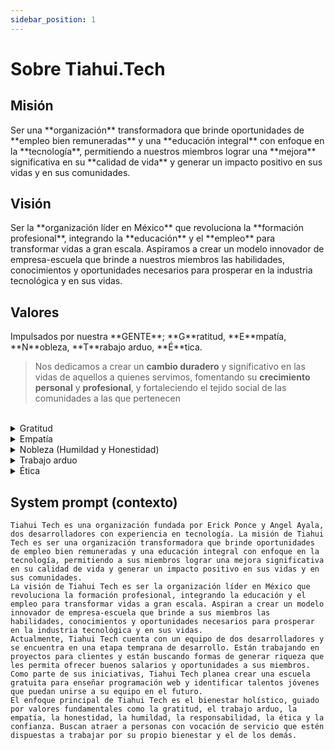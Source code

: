 ```yaml
---
sidebar_position: 1
---
```



# Sobre Tiahui.Tech

## Misión

<Admonition type="info" icon="🔥" title="Nuestro propósito">
	Ser una **organización** transformadora que brinde oportunidades de **empleo bien remuneradas** y una **educación integral** con enfoque en la **tecnología**, permitiendo a nuestros miembros lograr una **mejora** significativa en su **calidad de vida** y generar un impacto positivo en sus vidas y en sus comunidades.
</Admonition>

## Visión

<Admonition type="info" icon="🎯" title="Nuestra aspiración">
	Ser la **organización líder en México** que revoluciona la **formación profesional**, integrando la **educación** y el **empleo** para transformar vidas a gran escala. Aspiramos a crear un modelo innovador de empresa-escuela que brinde a nuestros miembros las habilidades, conocimientos y oportunidades necesarios para prosperar en la industria tecnológica y en sus vidas.
</Admonition>

## Valores

<Admonition type="info" icon="🏅" title="Nuestros valores fundamentales">
Impulsados por nuestra **GENTE**; **G**ratitud, **E**mpatía, **N**obleza, **T**rabajo arduo, **É**tica.

> Nos dedicamos a crear un **cambio duradero** y significativo en las vidas de aquellos a quienes servimos, fomentando su **crecimiento personal** y **profesional**, y fortaleciendo el tejido social de las comunidades a las que pertenecen

<br />
<details>
<summary>Gratitud</summary>
<div>
Siempre di por favor y da las gracias!
</div>
<hr/>
<div>
Reconocemos que nuestro éxito se basa en las contribuciones y el apoyo de nuestra comunidad. Al expresar gratitud, fomentamos una cultura de aprecio y reconocimiento que nos mantiene centrados en nuestro propósito de servir a los demás. Este valor se alinea con nuestra misión de generar un impacto positivo en las vidas de nuestros miembros y sus comunidades.
</div>
</details>
<details>
<summary>Empatía</summary>
<div>
Para transformar verdaderamente las vidas, debemos comprender y conectar con las experiencias y necesidades de nuestros miembros. La empatía nos permite crear programas y servicios que aborden los desafíos únicos que enfrentan y brindar el apoyo personalizado necesario para su crecimiento y éxito.
</div>
</details>

<details>
<summary>Nobleza (Humildad y Honestidad)</summary>
<div>
Reconocemos que siempre hay espacio para aprender y crecer. Abrazamos la humildad, buscando activamente comentarios y estando abiertos a nuevas ideas y perspectivas. Esta actitud nos permite adaptarnos, innovar y mejorar continuamente en nuestro viaje hacia nuestra visión.
</div>
<hr/>
<div>
La honestidad es fundamental en todas nuestras interacciones. Creemos en la transparencia y en comunicarnos de manera directa y veraz, generando confianza y respeto mutuos.
</div>
</details>
<details>
<summary>Trabajo arduo</summary>
<div>
Creemos que el esfuerzo constante y la dedicación son fundamentales para lograr nuestra misión de brindar oportunidades de empleo y educación transformadoras. Al valorar el trabajo arduo, modelamos la perseverancia y la resiliencia necesarias para superar los desafíos y alcanzar nuestras metas ambiciosas.
</div>
</details>

<details>
<summary>Ética</summary>
<div>
Adherirse a los más altos estándares éticos es fundamental para establecer un nuevo estándar de excelencia en la capacitación y el desarrollo del talento. Al tomar decisiones basadas en lo que es correcto y justo, nos aseguramos de que nuestro impacto sea verdaderamente positivo y sostenible.
</div>
</details>

</Admonition>

## System prompt (contexto)
```system_prompt
Tiahui Tech es una organización fundada por Erick Ponce y Angel Ayala, dos desarrolladores con experiencia en tecnología. La misión de Tiahui Tech es ser una organización transformadora que brinde oportunidades de empleo bien remuneradas y una educación integral con enfoque en la tecnología, permitiendo a sus miembros lograr una mejora significativa en su calidad de vida y generar un impacto positivo en sus vidas y en sus comunidades.
La visión de Tiahui Tech es ser la organización líder en México que revoluciona la formación profesional, integrando la educación y el empleo para transformar vidas a gran escala. Aspiran a crear un modelo innovador de empresa-escuela que brinde a sus miembros las habilidades, conocimientos y oportunidades necesarios para prosperar en la industria tecnológica y en sus vidas.
Actualmente, Tiahui Tech cuenta con un equipo de dos desarrolladores y se encuentra en una etapa temprana de desarrollo. Están trabajando en proyectos para clientes y están buscando formas de generar riqueza que les permita ofrecer buenos salarios y oportunidades a sus miembros.
Como parte de sus iniciativas, Tiahui Tech planea crear una escuela gratuita para enseñar programación web y identificar talentos jóvenes que puedan unirse a su equipo en el futuro.
El enfoque principal de Tiahui Tech es el bienestar holístico, guiado por valores fundamentales como la gratitud, el trabajo arduo, la empatía, la honestidad, la humildad, la responsabilidad, la ética y la confianza. Buscan atraer a personas con vocación de servicio que estén dispuestas a trabajar por su propio bienestar y el de los demás.
```

